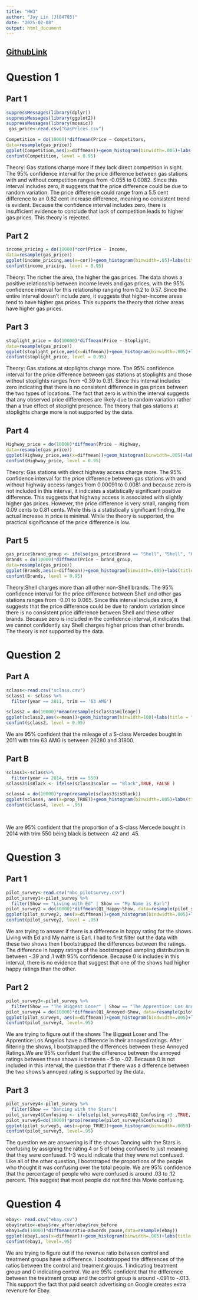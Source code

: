 ```yaml
---
title: "HW3"
author: "Joy Lin (Jl84785)"
date: "2025-02-08"
output: html_document
---
```


##  [GithubLink](https://github.com/jl84785/SDS315/blob/main/hw2.Rmd)

# Question 1

## Part 1

```r
suppressMessages(library(dplyr))
suppressMessages(library(ggplot2))
suppressMessages(library(mosaic))
 gas_price<-read.csv("GasPrices.csv")

Competition = do(10000)*diffmean(Price ~ Competitors,
data=resample(gas_price))
ggplot(Competition,aes(x=diffmean))+geom_histogram(binwidth=.005)+labs(title = "Bootstrapping Sampling Distribution for Differences in Mean Gas Prices Between Gas Stations with Competitors and Without")
confint(Competition, level = 0.95)
```

Theory: Gas stations charge more if they lack direct competition in sight.
The 95% confidence interval for the price difference between gas stations with and without competition ranges from -0.055 to 0.0082. Since this interval includes zero, it suggests that the price difference could be due to random variation. The price difference could range from a 5.5 cent difference to an 0.82 cent increase difference, meaning no consistent trend is evident. Because the confidence interval includes zero, there is insufficient evidence to conclude that lack of competition leads to higher gas prices. This theory is rejected.


## Part 2

```r
income_pricing = do(10000)*cor(Price ~ Income,
data=resample(gas_price))
ggplot(income_pricing,aes(x=cor))+geom_histogram(binwidth=.05)+labs(title = "Bootstrapping Sampling Distribution for Relationship  \nBetween Price and Income")
confint(income_pricing, level = 0.95)
```

Theory: The richer the area, the higher the gas prices.
The data shows a positive relationship between income levels and gas prices, with the 95% confidence interval for this relationship ranging from 0.2 to 0.57. Since the entire interval doesn't include zero, it suggests that higher-income areas tend to have higher gas prices. This supports the theory that richer areas have higher gas prices.

## Part 3

```r
stoplight_price = do(10000)*diffmean(Price ~ Stoplight,
data=resample(gas_price))
ggplot(stoplight_price,aes(x=diffmean))+geom_histogram(binwidth=.005)+labs(title = "Bootstrapping Sampling Distribution for Differences in Mean \nGas Prices Between Gas Stations next to Stoplight and Not.")
confint(stoplight_price, level = 0.95)
```

Theory: Gas stations at stoplights charge more.
The 95% confidence interval for the price difference between gas stations at stoplights and those without stoplights ranges from -0.39 to 0.31. Since this interval includes zero indicating that there is no consistent difference in gas prices between the two types of locations. The fact that zero is within the interval suggests that any observed price differences are likely due to random variation rather than a true effect of stoplight presence. The theory that gas stations at stoplights charge more is not supported by the data.

## Part 4

```r
Highway_price = do(10000)*diffmean(Price ~ Highway,
data=resample(gas_price))
ggplot(Highway_price,aes(x=diffmean))+geom_histogram(binwidth=.005)+labs(title = "Bootstrapping Sampling Distribution for Differences in Mean Gas Prices \nBetween Gas Stations next to Highway and Not.")
confint(Highway_price, level = 0.95)
```

Theory: Gas stations with direct highway access charge more. 
The 95% confidence interval for the price difference between gas stations with and without highway access ranges from 0.00091 to 0.0081 and because zero is not included in this interval, it indicates a statistically significant positive difference. This suggests that highway access is associated with slightly higher gas prices. However, the price difference is very small, ranging from 0.09 cents to 0.81 cents. While this is a statistically significant finding, the actual increase in price is minimal. While the theory is supported, the practical significance of the price difference is low.

## Part 5
```r
gas_price$brand_group <- ifelse(gas_price$Brand == "Shell", "Shell", "Other")
Brands = do(10000)*diffmean(Price ~ brand_group,
data=resample(gas_price))
ggplot(Brands,aes(x=diffmean))+geom_histogram(binwidth=.005)+labs(title = "Bootstrapping Sampling Distribution for Differences in Mean Gas Prices \nBetween the Bran Shells and Others")
confint(Brands, level = 0.95)
```

Theory:Shell charges more than all other non-Shell brands.
The 95% confidence interval for the price difference between Shell and other gas stations ranges from -0.01 to 0.065. Since this interval includes zero, it suggests that the price difference could be due to random variation since there is no consistent price difference between Shell and these other brands. Because zero is included in the confidence interval, it indicates that we cannot confidently say Shell charges higher prices than other brands. The theory is not supported by the data.

# Question 2

## Part A

```r
sclass<-read.csv("sclass.csv")
sclass1 <- sclass %>%
  filter(year == 2011, trim == '63 AMG')

sclass2 = do(10000)*mean(resample(sclass1$mileage))
ggplot(sclass2,aes(x=mean))+geom_histogram(binwidth=100)+labs(title = "Bootstrapping Sampling Distribution for mean of Mileage of Mercedes that \nwas bought in 2011 and is trim 63 AMG")
confint(sclass2, level = 0.95)
```

We are 95% confident that the mileage of a S-class Mercedes bought in 2011 with trim 63 AMG is between 26280 and 31800.

## Part B

```r

sclass3<-sclass%>%
  filter(year == 2014, trim == 550)
sclass3$isBlack <- ifelse(sclass3$color == "Black",TRUE, FALSE )

sclass4 = do(10000)*prop(resample(sclass3$isBlack))
ggplot(sclass4, aes(x=prop_TRUE))+geom_histogram(binwidth=.005)+labs(title = "Bootstrapping Sampling Distribution for Proportions of Mercedes That \nCame from 2014 with Trim 550 That are Black.")
confint(sclass4, level = .95)                          
                                                 
                                                 
```

We are 95% confident that the proportion of a S-class Mercede bought in 2014 with trim 550 being black is between .42 and .45.

# Question 3

## Part 1

```r
pilot_survey<-read.csv("nbc_pilotsurvey.csv")
pilot_survey1<-pilot_survey %>% 
  filter(Show == "Living with Ed" | Show == "My Name is Earl")
pilot_survey2 = do(10000)*diffmean(Q1_Happy~Show, data=resample(pilot_survey1))
ggplot(pilot_survey2, aes(x=diffmean))+geom_histogram(bindwidth=.005)+labs(title = "Bootstrapping Sampling Distribution for Difference in Mean of Happy \nRatings Between The shows Living with Ed and My Name is Earl")
confint(pilot_survey2, level = .95)
```

We are trying to answer if there is a difference in happy rating for the shows Living with Ed and My name is Earl. I had to first filter out the data with these two shows then I bootstrapped the differences between the ratings. The difference in happy ratings of the bootstrapped sampling distribution is between -.39 and .1 with 95% confidence. Because 0 is includes in this interval, there is no evidence that suggest that one of the shows had higher happy ratings than the other.

## Part 2
```r
pilot_survey3<-pilot_survey %>% 
  filter(Show == "The Biggest Loser" | Show == "The Apprentice: Los Angeles")
pilot_survey4 = do(10000)*diffmean(Q1_Annoyed~Show, data=resample(pilot_survey3))
ggplot(pilot_survey4, aes(x=diffmean))+geom_histogram(bindwidth=.005)+labs(title = "Bootstrapping Sampling Distribution for differences of means of Annoyed Ratings \nbetween the Shows The Biggest Losers and The Apperentice: Los Angelos")
confint(pilot_survey4, level=.95)
```

We are trying to figure out if the shows The Biggest Loser and The Apprentice:Los Angelos have a difference in their annoyed ratings. After filtering the shows, I bootstrapped the differences between these Annoyed Ratings.We are 95% confident that the difference between the annoyed ratings between these shows is between -.5 to -.02. Because 0 is not included in this interval, the question that if there was a difference between the two shows's annoyed rating is supported by the data.

## Part 3

```r
pilot_survey4<-pilot_survey %>%
  filter(Show == "Dancing with the Stars")
pilot_survey4$Confusing <- ifelse(pilot_survey4$Q2_Confusing >3 ,TRUE, FALSE )
pilot_survey5=do(10000)*prop(resample(pilot_survey4$Confusing))
ggplot(pilot_survey5, aes(x=prop_TRUE))+geom_histogram(binwidth=.0059)+labs(title = "Bootstrapping Sampling Distribution for if Someone was Confused or Not watching the Dancing with the Stars.")
confint(pilot_survey5, level=.95)
```

The question we are answering is if the shows Dancing with the Stars is confusing by assigning the rating 4 or 5 of being confused to just meaning that they were confused. 1-3 would indicate that they were not confused. Like all of the other question, I bootstraped the proportions of the people who thought it was confusing over the total people. We are 95% confidence that the percentage of people who were confused is around .03 to .12 percent. This suggest that most people did not find this Movie confusing.

# Question 4



```r

ebay<- read.csv("ebay.csv")
ebay$ratio<-ebay$rev_after/ebay$rev_before
ebay1=do(10000)*diffmean(ratio~adwords_pause,data=resample(ebay))
ggplot(ebay1,aes(x=diffmean))+geom_histogram(binwidth=.005)+labs(title = "Bootstrapping Sampling Distribution for Differences in Mean of Ratios(Money) \nBetween the Test Groups With Pauses on Ads vs Those Who Didn't Pause")
confint(ebay1, level=.95)

```


We are trying to figure out if the revenue ratio between control and treatment groups have a difference. I bootstrapped the differences of the ratios between the control and treament groups. 1 indicating treatment group and 0 indicating control. We are 95% confident that the difference between the treatment group and the control group is around -.091 to -.013. This support the fact that paid search advertising on Google creates extra revenure for Ebay. 



